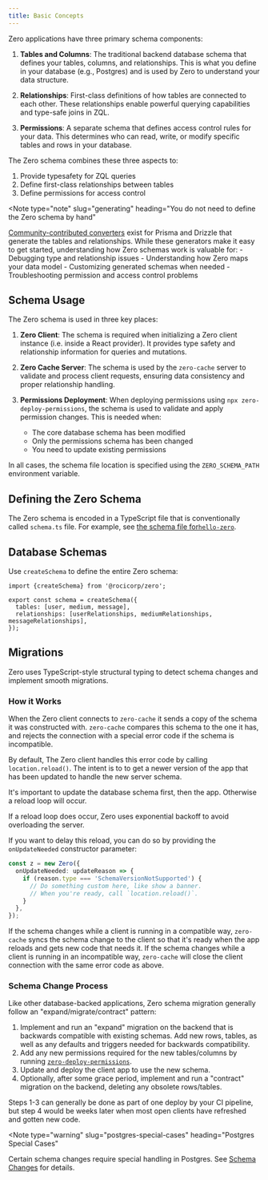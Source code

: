 ```yaml
---
title: Basic Concepts
---
```


Zero applications have three primary schema components:

1. **Tables and Columns**: The traditional backend database schema that defines your tables, columns, and relationships. This is what you define in your database (e.g., Postgres) and is used by Zero to understand your data structure.

2. **Relationships**: First-class definitions of how tables are connected to each other. These relationships enable powerful querying capabilities and type-safe joins in ZQL.

3. **Permissions**: A separate schema that defines access control rules for your data. This determines who can read, write, or modify specific tables and rows in your database.

The Zero schema combines these three aspects to:

1. Provide typesafety for ZQL queries
2. Define first-class relationships between tables
3. Define permissions for access control

<Note
  type="note"
  slug="generating"
  heading="You do not need to define the Zero schema by hand"
>
  [Community-contributed converters](./generators) exist for Prisma and Drizzle
  that generate the tables and relationships. While these generators make it
  easy to get started, understanding how Zero schemas work is valuable for: -
  Debugging type and relationship issues - Understanding how Zero maps your data
  model - Customizing generated schemas when needed - Troubleshooting permission
  and access control problems
</Note>

## Schema Usage

The Zero schema is used in three key places:

1. **Zero Client**: The schema is required when initializing a Zero client instance (i.e. inside a React provider). It provides type safety and relationship information for queries and mutations.

2. **Zero Cache Server**: The schema is used by the `zero-cache` server to validate and process client requests, ensuring data consistency and proper relationship handling.

3. **Permissions Deployment**: When deploying permissions using `npx zero-deploy-permissions`, the schema is used to validate and apply permission changes. This is needed when:

   - The core database schema has been modified
   - Only the permissions schema has been changed
   - You need to update existing permissions

In all cases, the schema file location is specified using the `ZERO_SCHEMA_PATH` environment variable.

## Defining the Zero Schema

The Zero schema is encoded in a TypeScript file that is conventionally called `schema.ts` file. For example, see [the schema file for`hello-zero`](https://github.com/rocicorp/hello-zero/blob/main/src/schema.ts).

## Database Schemas

Use `createSchema` to define the entire Zero schema:

```tsx
import {createSchema} from '@rocicorp/zero';

export const schema = createSchema({
  tables: [user, medium, message],
  relationships: [userRelationships, mediumRelationships, messageRelationships],
});
```

## Migrations

Zero uses TypeScript-style structural typing to detect schema changes and implement smooth migrations.

### How it Works

When the Zero client connects to `zero-cache` it sends a copy of the schema it was constructed with. `zero-cache` compares this schema to the one it has, and rejects the connection with a special error code if the schema is incompatible.

By default, The Zero client handles this error code by calling `location.reload()`. The intent is to to get a newer version of the app that has been updated to handle the new server schema.

<Note type="note" heading="Update Order">
  It's important to update the database schema first, then the app. Otherwise a reload loop will occur.

If a reload loop does occur, Zero uses exponential backoff to avoid overloading the server.

</Note>

If you want to delay this reload, you can do so by providing the `onUpdateNeeded` constructor parameter:

```ts
const z = new Zero({
  onUpdateNeeded: updateReason => {
    if (reason.type === 'SchemaVersionNotSupported') {
      // Do something custom here, like show a banner.
      // When you're ready, call `location.reload()`.
    }
  },
});
```

If the schema changes while a client is running in a compatible way, `zero-cache` syncs the schema change to the client so that it's ready when the app reloads and gets new code that needs it. If the schema changes while a client is running in an incompatible way, `zero-cache` will close the client connection with the same error code as above.

### Schema Change Process

Like other database-backed applications, Zero schema migration generally follow an "expand/migrate/contract" pattern:

1. Implement and run an "expand" migration on the backend that is backwards compatible with existing schemas. Add new rows, tables, as well as any defaults and triggers needed for backwards compatibility.
2. Add any new permissions required for the new tables/columns by running [`zero-deploy-permissions`](/docs/permissions#permission-deployment).
3. Update and deploy the client app to use the new schema.
4. Optionally, after some grace period, implement and run a "contract" migration on the backend, deleting any obsolete rows/tables.

Steps 1-3 can generally be done as part of one deploy by your CI pipeline, but step 4 would be weeks later when most open clients have refreshed and gotten new code.

<Note
  type="warning"
  slug="postgres-special-cases"
  heading="Postgres Special Cases"
>
  Certain schema changes require special handling in Postgres. See [Schema
  Changes](/docs/postgres-support#schema-changes) for details.
</Note>
